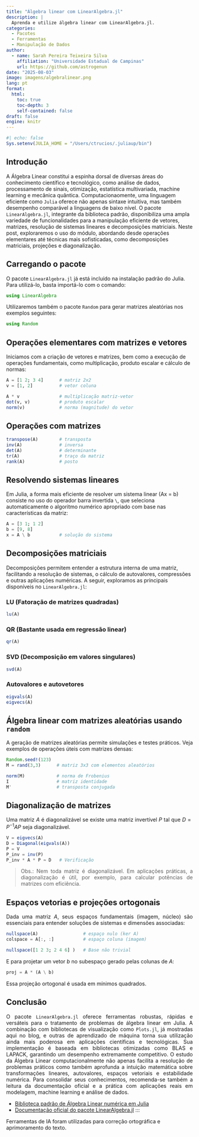 ```yaml
---
title: "Álgebra linear com LinearAlgebra.jl"
description: |
  Aprenda e utilize álgebra linear com LinearAlgebra.jl.
categories:
  - Pacotes
  - Ferramentas
  - Manipulação de Dados
author:
  - name: Sarah Pereira Teixeira Silva
    affiliation: "Universidade Estadual de Campinas"
    url: https://github.com/astrogenun
date: "2025-08-03"
image: imagens/algebralinear.png
lang: pt
format:
  html:
    toc: true
    toc-depth: 3
    self-contained: false
draft: false
engine: knitr
---
```



```r
#| echo: false
Sys.setenv(JULIA_HOME = "/Users/ctrucios/.juliaup/bin")
```


## Introdução

::: justify
A Álgebra Linear constitui a espinha dorsal de diversas áreas do conhecimento científico e tecnológico, como análise de dados, processamento de sinais, otimização, estatística multivariada, machine learning e mecânica quântica. Computacionaomente, uma linguagem eficiente como `Julia` oferece não apenas sintaxe intuitiva, mas também desempenho comparável a linguagens de baixo nível. O pacote `LinearAlgebra.jl`, integrante da biblioteca padrão, disponibiliza uma ampla variedade de funcionalidades para a manipulação eficiente de vetores, matrizes, resolução de sistemas lineares e decomposições matriciais. Neste post, exploraremos o uso do módulo, abordando desde operações elementares até técnicas mais sofisticadas, como decomposições matriciais, projeções e diagonalização.
:::

## Carregando o pacote

O pacote `LinearAlgebra.jl` já está incluído na instalação padrão do Julia. Para utilizá-lo, basta importá-lo com o comando:


```julia
using LinearAlgebra
```



Utilizaremos também o pacote `Random` para gerar matrizes aleatórias nos exemplos seguintes:

```julia
using Random
```

## Operações elementares com matrizes e vetores

::: justify
Iniciamos com a criação de vetores e matrizes, bem como a execução de operações fundamentais, como multiplicação, produto escalar e cálculo de normas:
:::


```julia
A = [1 2; 3 4]      # matriz 2x2
v = [1, 2]          # vetor coluna

A * v               # multiplicação matriz-vetor
dot(v, v)           # produto escalar
norm(v)             # norma (magnitude) do vetor
```




## Operações com matrizes

```julia
transpose(A)        # transposta
inv(A)              # inversa
det(A)              # determinante
tr(A)               # traço da matriz
rank(A)             # posto
```

## Resolvendo sistemas lineares

::: justify
Em Julia, a forma mais eficiente de resolver um sistema linear (Ax = b) consiste no uso do operador barra invertida `\`, que seleciona automaticamente o algoritmo numérico apropriado com base nas características da matriz:
:::

```julia
A = [3 1; 1 2]
b = [9, 8]
x = A \ b           # solução do sistema
```

## Decomposições matriciais

::: justify
Decomposições permitem entender a estrutura interna de uma matriz, facilitando a resolução de sistemas, o cálculo de autovalores, compressões e outras aplicações numéricas. A seguir, exploramos as principais disponíveis no `LinearAlgebra.jl`:
:::

### LU (Fatoração de matrizes quadradas)

```julia
lu(A)
```

### QR (Bastante usada em regressão linear)

```julia
qr(A)
```

### SVD (Decomposição em valores singulares)

```julia
svd(A)
```

### Autovalores e autovetores

```julia
eigvals(A)
eigvecs(A)
```

## Álgebra linear com matrizes aleatórias usando `random`

::: {style="text-align: justify"}
A geração de matrizes aleatórias permite simulações e testes práticos. Veja exemplos de operações úteis com matrizes densas:
:::

```julia
Random.seed!(123)
M = rand(3,3)      # matriz 3x3 com elementos aleatórios

norm(M)            # norma de Frobenius
I                  # matriz identidade
M'                 # transposta conjugada
```

## Diagonalização de matrizes

::: {style="text-align: justify"}
Uma matriz $A$ é diagonalizável se existe uma matriz invertível $P$ tal que $D = P^{-1} A P$ seja diagonalizável.
:::

```julia
V = eigvecs(A)
D = Diagonal(eigvals(A))
P = V
P_inv = inv(P)
P_inv * A * P ≈ D   # Verificação
```

::: {style="text-align: justify"}
> Obs.: Nem toda matriz é diagonalizável. Em aplicações práticas, a diagonalização é útil, por exemplo, para calcular potências de matrizes com eficiência.
:::

## Espaços vetorias e projeções ortogonais

::: {style="text-align: justify"}
Dada uma matriz $A$, seus espaços fundamentais (imagem, núcleo) são essenciais para entender soluções de sistemas e dimensões associadas:
:::

```julia
nullspace(A)                 # espaço nulo (ker A)
colspace = A[:, :]           # espaço coluna (imagem)

nullspace([1 2 3; 2 4 6] )   # Base não trivial
```

E para projetar um vetor $b$ no subespaço gerado pelas colunas de $A$:

```julia
proj = A * (A \ b)
```

Essa projeção ortogonal é usada em mínimos quadrados.

## Conclusão

::: {style="text-align: justify"}
O pacote `LinearAlgebra.jl` oferece ferramentas robustas, rápidas e versáteis para o tratamento de problemas de álgebra linear em Julia. A combinação com bibliotecas de visualização como `Plots.jl`, já mostradas aqui no blog, e outras de aprendizado de máquina torna sua utilização ainda mais poderosa em aplicações científicas e tecnológicas. Sua implementação é baseada em bibliotecas otimizadas como BLAS e LAPACK, garantindo um desempenho extremamente competitivo. O estudo da Álgebra Linear computacionalmente não apenas facilita a resolução de problemas práticos como também aprofunda a intuição matemática sobre transformações lineares, autovalores, espaços vetoriais e estabilidade numérica. Para consolidar seus conhecimentos, recomenda-se também a leitura da documentação oficial e a prática com aplicações reais em modelagem, machine learning e análise de dados.
:::

-   [Biblioteca padrão de Álgebra Linear numérica em Julia](https://julia-cn.readthedocs.io/pt-br/latest/stdlib/linalg.html)
-   [Documentação oficial do pacote LinearAlgebra.jl](https://docs.julialang.org/en/v1/stdlib/LinearAlgebra/) :::

::: callout-note
Ferramentas de IA foram utilizadas para correção ortográfica e aprimoramento do texto.
:::
